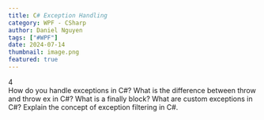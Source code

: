 ```yaml
---
title: C# Exception Handling
category: WPF - CSharp
author: Daniel Nguyen
tags: ["#WPF"]
date: 2024-07-14
thumbnail: image.png
featured: true
---
```


4   
How do you handle exceptions in C#?
What is the difference between throw and throw ex in C#?
What is a finally block?
What are custom exceptions in C#?
Explain the concept of exception filtering in C#.
